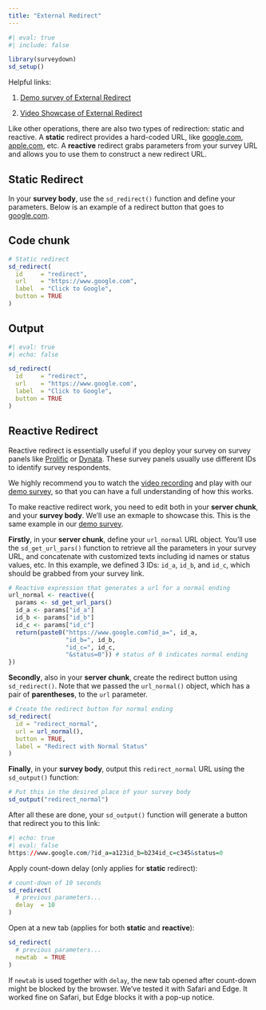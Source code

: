 ```yaml
---
title: "External Redirect"
---
```


```r
#| eval: true
#| include: false

library(surveydown)
sd_setup()
```

::: {.callout-tip}

Helpful links:

1. [Demo survey of External Redirect ](https://github.com/surveydown-dev/demo-external-redirect)

2. [Video Showcase of External Redirect ](https://www.youtube.com/watch?v=Q4sQjkHm3do)

:::

Like other operations, there are also two types of redirection: static and reactive. A **static** redirect provides a hard-coded URL, like [google.com](https://www.google.com), [apple.com](https://www.apple.com), etc. A **reactive** redirect grabs parameters from your survey URL and allows you to use them to construct a new redirect URL.

## Static Redirect

In your **survey body**, use the `sd_redirect()` function and define your parameters. Below is an example of a redirect button that goes to [google.com](https://www.google.com).

::: {.panel-tabset}

## Code chunk

```r
# Static redirect
sd_redirect(
  id     = "redirect",
  url    = "https://www.google.com",
  label  = "Click to Google",
  button = TRUE
)
```

## Output

```r
#| eval: true
#| echo: false

sd_redirect(
  id     = "redirect",
  url    = "https://www.google.com",
  label  = "Click to Google",
  button = TRUE
)
```

:::

## Reactive Redirect

Reactive redirect is essentially useful if you deploy your survey on survey panels like [Prolific](https://www.prolific.com) or [Dynata](https://www.dynata.com). These survey panels usually use different IDs to identify survey respondents.

We highly recommend you to watch the [video recording](https://www.youtube.com/watch?v=Q4sQjkHm3do) and play with our [demo survey](https://github.com/surveydown-dev/demo-external-redirect), so that you can have a full understanding of how this works.

To make reactive redirect work, you need to edit both in your **server chunk**, and your **survey body**. We'll use an exmaple to showcase this. This is the same example in our [demo survey](https://github.com/surveydown-dev/demo-external-redirect).

**Firstly**, in your **server chunk**, define your `url_normal` URL object. You'll use the `sd_get_url_pars()` function to retrieve all the parameters in your survey URL, and concatenate with customized texts including id names or status values, etc. In this example, we defined 3 IDs: `id_a`, `id_b`, and `id_c`, which should be grabbed from your survey link.

```r
# Reactive expression that generates a url for a normal ending
url_normal <- reactive({
  params <- sd_get_url_pars()
  id_a <- params["id_a"]
  id_b <- params["id_b"]
  id_c <- params["id_c"]
  return(paste0("https://www.google.com?id_a=", id_a,
                "id_b=", id_b,
                "id_c=", id_c,
                "&status=0")) # status of 0 indicates normal ending
})
```

**Secondly**, also in your **server chunk**, create the redirect button using `sd_redirect()`. Note that we passed the `url_normal()` object, which has a pair of **parentheses**, to the `url` parameter.

```r
# Create the redirect button for normal ending
sd_redirect(
  id = "redirect_normal",
  url = url_normal(),
  button = TRUE,
  label = "Redirect with Normal Status"
)
```

**Finally**, in your **survey body**, output this `redirect_normal` URL using the `sd_output()` function:

```r
# Put this in the desired place of your survey body
sd_output("redirect_normal")
```

After all these are done, your `sd_output()` function will generate a button that redirect you to this link:

```r
#| echo: true
#| eval: false
https://www.google.com/?id_a=a123id_b=b234id_c=c345&status=0
```

::: {.callout-tip}

Apply count-down delay (only applies for **static** redirect):

```r
# count-down of 10 seconds
sd_redirect(
  # previous parameters...
  delay  = 10
)
```

:::

::: {.callout-tip}

Open at a new tab (applies for both **static** and **reactive**):

```r
sd_redirect(
  # previous parameters...
  newtab  = TRUE
)
```

If `newtab` is used together with `delay`, the new tab opened after count-down might be blocked by the browser. We've tested it with Safari and Edge. It worked fine on Safari, but Edge blocks it with a pop-up notice.
:::

